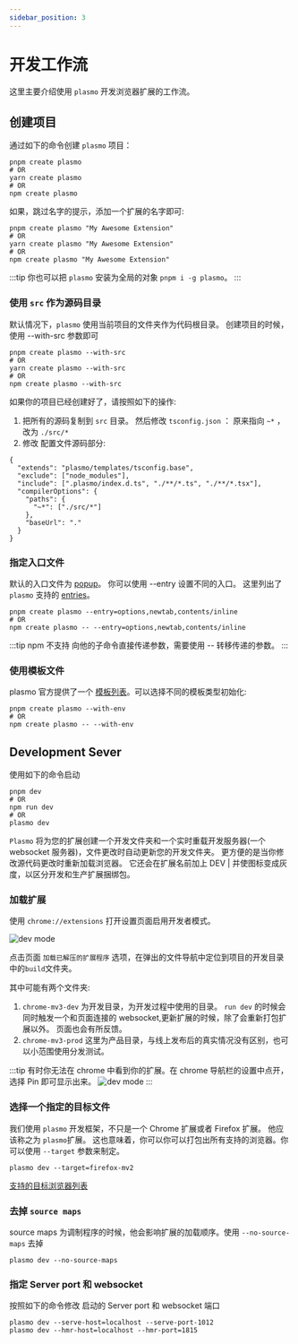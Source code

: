 ```yaml
---
sidebar_position: 3
---
```


# 开发工作流

这里主要介绍使用 `plasmo` 开发浏览器扩展的工作流。

## 创建项目

通过如下的命令创建 `plasmo` 项目：

```shell
pnpm create plasmo
# OR
yarn create plasmo
# OR
npm create plasmo
```

如果，跳过名字的提示，添加一个扩展的名字即可:

```shell
pnpm create plasmo "My Awesome Extension"
# OR
yarn create plasmo "My Awesome Extension"
# OR
npm create plasmo "My Awesome Extension"
```

:::tip
你也可以把 `plasmo` 安装为全局的对象 `pnpm i -g plasmo`。
:::

### 使用 `src` 作为源码目录

默认情况下，`plasmo` 使用当前项目的文件夹作为代码根目录。 创建项目的时候，使用 --with-src 参数即可

```shell
pnpm create plasmo --with-src
# OR
yarn create plasmo --with-src
# OR
npm create plasmo --with-src
```

如果你的项目已经创建好了，请按照如下的操作:

1. 把所有的源码复制到 `src` 目录。
   然后修改 `tsconfig.json` ： 原来指向 `~*` ，改为 `./src/*`
2. 修改 配置文件源码部分:

```shell
{
  "extends": "plasmo/templates/tsconfig.base",
  "exclude": ["node_modules"],
  "include": [".plasmo/index.d.ts", "./**/*.ts", "./**/*.tsx"],
  "compilerOptions": {
    "paths": {
      "~*": ["./src/*"]
    },
    "baseUrl": "."
  }
}
```

### 指定入口文件

默认的入口文件为 [popup](https://docs.plasmo.com/framework/ext-pages#adding-a-popup-page)。
你可以使用 --entry 设置不同的入口。
这里列出了`plasmo` 支持的 [entries](https://github.com/PlasmoHQ/plasmo/tree/main/packages/init/entries)。

```shell
pnpm create plasmo --entry=options,newtab,contents/inline
# OR
npm create plasmo -- --entry=options,newtab,contents/inline
```

:::tip
npm 不支持 向他的子命令直接传递参数，需要使用 -- 转移传递的参数。
:::

### 使用模板文件

plasmo 官方提供了一个 [模板列表](https://github.com/PlasmoHQ/examples/)。可以选择不同的模板类型初始化:

```shell
pnpm create plasmo --with-env
# OR
npm create plasmo -- --with-env
```

## Development Sever

使用如下的命令启动

```shell
pnpm dev
# OR
npm run dev
# OR
plasmo dev
```

`Plasmo` 将为您的扩展创建一个开发文件夹和一个实时重载开发服务器(一个 websocket 服务器)，文件更改时自动更新您的开发文件夹。
更方便的是当你修改源代码更改时重新加载浏览器。
它还会在扩展名前加上 DEV | 并使图标变成灰度，以区分开发和生产扩展捆绑包。

### 加载扩展

使用 `chrome://extensions` 打开设置页面启用开发者模式。

![dev mode](../module1/devmod.jpg)

点击页面 `加载已解压的扩展程序` 选项，在弹出的文件导航中定位到项目的开发目录中的`build`文件夹。

其中可能有两个文件夹:

1. `chrome-mv3-dev` 为开发目录，为开发过程中使用的目录。 `run dev` 的时候会同时触发一个和页面连接的 websocket,更新扩展的时候，除了会重新打包扩展以外。
   页面也会有所反馈。
2. `chrome-mv3-prod` 这里为产品目录，与线上发布后的真实情况没有区别，也可以小范围使用分发测试。

:::tip
有时你无法在 chrome 中看到你的扩展。在 chrome 导航栏的设置中点开，选择 Pin 即可显示出来。
![dev mode](../module1/show_extension.jpg)
:::

### 选择一个指定的目标文件

我们使用 `plasmo` 开发框架，不只是一个 Chrome 扩展或者 Firefox 扩展。 他应该称之为 `plasmo`扩展。
这也意味着，你可以你可以打包出所有支持的浏览器。你可以使用 `--target` 参数来制定。

```shell
plasmo dev --target=firefox-mv2
```

[支持的目标浏览器列表](https://docs.plasmo.com/framework/workflows/faq#what-are-the-officially-supported-browser-targets)

### 去掉 `source maps`

source maps 为调制程序的时候，他会影响扩展的加载顺序。使用 `--no-source-maps` 去掉

```shell
plasmo dev --no-source-maps
```

### 指定 Server port 和 websocket

按照如下的命令修改 启动的 Server port 和 websocket 端口

```shell
plasmo dev --serve-host=localhost --serve-port-1012
plasmo dev --hmr-host=localhost --hmr-port=1815
```
